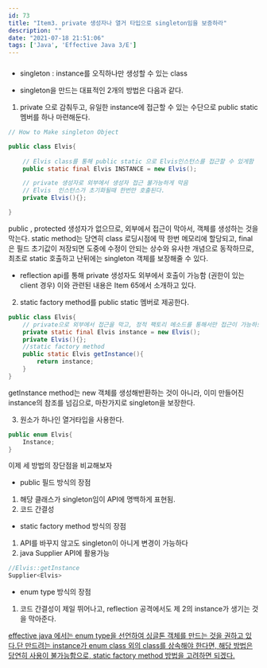 ```yaml
---
id: 73
title: "Item3. private 생성자나 열거 타입으로 singleton임을 보증하라"
description: ""
date: "2021-07-18 21:51:06"
tags: ['Java', 'Effective Java 3/E']
---
```

###

- singleton :  instance를 오직하나만 생성할 수 있는 class 
  
- singleton을 만드는 대표적인 2개의 방법은 다음과 같다.


1. private 으로 감춰두고, 유일한 instance에 접근할 수 있는 수단으로 public static 멤버를 하나 마련해둔다. 

```java
// How to Make singleton Object 

public class Elvis{
    
    // Elvis class를 통해 public static 으로 Elvis인스턴스를 접근할 수 있게함 
    public static final Elvis INSTANCE = new Elvis();

    // private 생성자로 외부에서 생성자 접근 불가능하게 막음
    // Elvis  인스턴스가 초기화될때 한번만 호출된다.     
    private Elvis(){};

}

```
public , protected 생성자가 없으므로, 외부에서 접근이 막아서, 객체를 생성하는 것을 막는다. static method는 당연히 class 로딩시점에 딱 한번 메모리에 할당되고, final은 필드 초기값이 저장되면 도중에 수정이 안되는 상수와 유사한 개념으로 동작하므로, 최초로 static  호출하고 난뒤에는 singleton 객체를 보장해줄 수 있다. 

* reflection api를 통해 private 생성자도 외부에서 호출이 가능함 (권한이 있는 client 경우)  이와 관련된 내용은 Item 65에서 소개하고 있다.



2. static factory method를 public static 멤버로 제공한다. 
```java
public class Elvis{
    // private으로 외부에서 접근을 막고, 정적 팩토리 메소드를 통해서만 접근이 가능하도록 한다. 
    private static final Elvis instance = new Elvis();
    private Elvis(){};
    //static factory method
    public static Elvis getInstance(){
        return instance; 
    }
}
```
getInstance method는 new 객체를 생성해반환하는 것이 아니라, 이미 만들어진 instance의 참조를 넘김으로, 마찬가지로 singleton을 보장한다. 

3. 원소가 하나인 열거타입을 사용한다. 
```java
public enum Elvis{
    Instance;
}
```


이제 세 방법의 장단점을 비교해보자 

- public 필드 방식의 장점 
1. 해당 클래스가 singleton임이 API에 명백하게 표현됨.
2. 코드 간결성 

- static factory method 방식의 장점 
1. API를 바꾸지 않고도 singleton이 아니게 변경이 가능하다
2. java Supplier API에 활용가능 
```java
//Elvis::getInstance 
Supplier<Elvis>
```

 - enum type 방식의 장점
1. 코드 간결성이 제일 뛰어나고, reflection 공격에서도 제 2의 instance가 생기는 것을 막아준다. 


<u>effective java 에서는 enum type을 선언하여 싱글톤 객체를 만드는 것을 권하고 있다.단 만드려는 instance가 enum class 외의 class를 상속해야 한다면, 해당 방법은 당연히 사용이 불가능함으로, static factory method 방법을 고려하면 되겠다. <u>